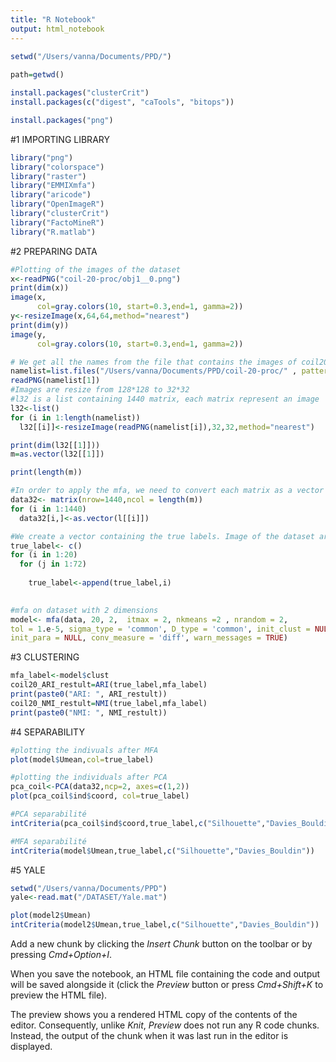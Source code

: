 ```yaml
---
title: "R Notebook"
output: html_notebook
---
```




```r
setwd("/Users/vanna/Documents/PPD/")
      
path=getwd()

```

```r
install.packages("clusterCrit")
install.packages(c("digest", "caTools", "bitops"))
```
```r
install.packages("png")
```

#1 IMPORTING LIBRARY

```r
library("png")
library("colorspace")         
library("raster")
library("EMMIXmfa")
library("aricode")
library("OpenImageR")
library("clusterCrit")
library("FactoMineR")
library("R.matlab")
```
#2 PREPARING DATA

```r
#Plotting of the images of the dataset
x<-readPNG("coil-20-proc/obj1__0.png")
print(dim(x))
image(x,
      col=gray.colors(10, start=0.3,end=1, gamma=2))
y<-resizeImage(x,64,64,method="nearest")
print(dim(y))
image(y,
      col=gray.colors(10, start=0.3,end=1, gamma=2))
```


```r

# We get all the names from the file that contains the images of coil20
namelist=list.files("/Users/vanna/Documents/PPD/coil-20-proc/" , pattern=NULL, all.files=FALSE,full.names=FALSE)
readPNG(namelist[1])
#Images are resize from 128*128 to 32*32
#l32 is a list containing 1440 matrix, each matrix represent an image
l32<-list()
for (i in 1:length(namelist))
  l32[[i]]<-resizeImage(readPNG(namelist[i]),32,32,method="nearest")
```

```r

print(dim(l32[[1]]))
m=as.vector(l32[[1]])

print(length(m))

```

```r
#In order to apply the mfa, we need to convert each matrix as a vector
data32<- matrix(nrow=1440,ncol = length(m))
for (i in 1:1440)
  data32[i,]<-as.vector(l[[i]])
```



```r
#We create a vector containing the true labels. Image of the dataset are already sorted
true_label<- c()
for (i in 1:20)
  for (j in 1:72)
  
    true_label<-append(true_label,i)
  
```


```r
#mfa on dataset with 2 dimensions
model<- mfa(data, 20, 2,  itmax = 2, nkmeans =2 , nrandom = 2,
tol = 1.e-5, sigma_type = 'common', D_type = 'common', init_clust = NULL,
init_para = NULL, conv_measure = 'diff', warn_messages = TRUE)
```

#3 CLUSTERING

```r
mfa_label<-model$clust
coil20_ARI_restult=ARI(true_label,mfa_label)
print(paste0("ARI: ", ARI_restult))
coil20_NMI_restult=NMI(true_label,mfa_label)
print(paste0("NMI: ", NMI_restult))
```

#4 SEPARABILITY


```r
#plotting the indivuals after MFA
plot(model$Umean,col=true_label)

```

```r
#plotting the individuals after PCA
pca_coil<-PCA(data32,ncp=2, axes=c(1,2))
plot(pca_coil$ind$coord, col=true_label)
```
```r
#PCA separabilité
intCriteria(pca_coil$ind$coord,true_label,c("Silhouette","Davies_Bouldin"))

```

```r
#MFA separabilité
intCriteria(model$Umean,true_label,c("Silhouette","Davies_Bouldin"))
```
#5 YALE


```r
setwd("/Users/vanna/Documents/PPD")
yale<-read.mat("/DATASET/Yale.mat")
```


```r
plot(model2$Umean)
intCriteria(model2$Umean,true_label,c("Silhouette","Davies_Bouldin"))
```

Add a new chunk by clicking the *Insert Chunk* button on the toolbar or by pressing *Cmd+Option+I*.

When you save the notebook, an HTML file containing the code and output will be saved alongside it (click the *Preview* button or press *Cmd+Shift+K* to preview the HTML file). 

The preview shows you a rendered HTML copy of the contents of the editor. Consequently, unlike *Knit*, *Preview* does not run any R code chunks. Instead, the output of the chunk when it was last run in the editor is displayed.

